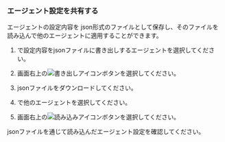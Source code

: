 ### エージェント設定を共有する

エージェントの設定内容を json形式のファイルとして保存し、そのファイルを読み込んで他のエージェントに適用することができます。

1. <Cmdname sid="TTL06549" className="uitext" />で設定内容をjsonファイルに書き出しするエージェントを選択してください。

2. 画面右上の![書き出しアイコン](/img/ico-export.svg)ボタンを選択してください。 

3. jsonファイルをダウンロードしてください。

4. <Cmdname sid="TTL06549" className="uitext" />で他のエージェントを選択してください。

5. 画面右上の![読み込みアイコン](/img/ico-import.svg)ボタンを選択してください。

jsonファイルを通じて読み込んだエージェント設定を確認してください。
